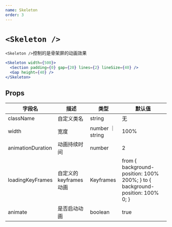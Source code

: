```yaml
---
name: Skeleton
order: 3
---
```


# `<Skeleton />`

`<Skeleton />`控制的是骨架屏的动画效果

```jsx
<Skeleton width={500}>
  <Section padding={0} gap={20} lines={2} lineSize={40} />
  <Gap height={40} />
</Skeleton>
```

## Props

| 字段名            | 描述                  | 类型                                                         | 默认值                                                       |
| ----------------- | --------------------- | ------------------------------------------------------------ | ------------------------------------------------------------ |
| className         | 自定义类名            | string                                                       | 无                                                           |
| width             | 宽度                  | number ｜ string                                             | 100%                                                         |
| animationDuration | 动画持续时间          | number                                                       | 2                                                            |
| loadingKeyFrames  | 自定义的keyframes动画 | Keyframes                                                    | from {   background-position: 100% 200%; } to {   background-position: 100% 0; } |
| animate           | 是否启动动画          | boolean                                                      | true                                                         |



